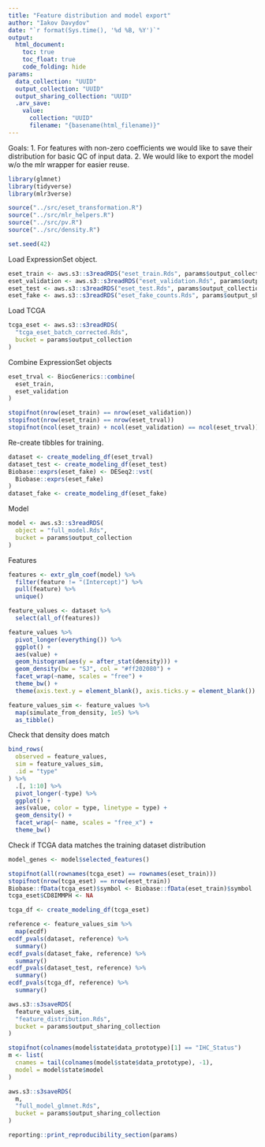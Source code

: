 ```yaml
---
title: "Feature distribution and model export"
author: "Iakov Davydov"
date: "`r format(Sys.time(), '%d %B, %Y')`"
output:
  html_document:
    toc: true
    toc_float: true
    code_folding: hide
params:
  data_collection: "UUID"
  output_collection: "UUID"
  output_sharing_collection: "UUID"
  .arv_save:
    value:
      collection: "UUID"
      filename: "{basename(html_filename)}"
---
```


Goals:
1. For features with non-zero coefficients we would like to save their
  distribution for basic QC of input data.
2. We would like to export the model w/o the mlr wrapper for easier reuse.

```r
library(glmnet)
library(tidyverse)
library(mlr3verse)
```

```r
source("../src/eset_transformation.R")
source("../src/mlr_helpers.R")
source("../src/pv.R")
source("../src/density.R")
```


```r
set.seed(42)
```

Load ExpressionSet object.
```r
eset_train <- aws.s3::s3readRDS("eset_train.Rds", params$output_collection)
eset_validation <- aws.s3::s3readRDS("eset_validation.Rds", params$output_collection)
eset_test <- aws.s3::s3readRDS("eset_test.Rds", params$output_collection)
eset_fake <- aws.s3::s3readRDS("eset_fake_counts.Rds", params$output_sharing_collection)
```

Load TCGA
```r
tcga_eset <- aws.s3::s3readRDS(
  "tcga_eset_batch_corrected.Rds",
  bucket = params$output_collection
)
```


Combine ExpressionSet objects
```r
eset_trval <- BiocGenerics::combine(
  eset_train,
  eset_validation
)

stopifnot(nrow(eset_train) == nrow(eset_validation))
stopifnot(nrow(eset_train) == nrow(eset_trval))
stopifnot(ncol(eset_train) + ncol(eset_validation) == ncol(eset_trval))
```


Re-create tibbles for training.
```r
dataset <- create_modeling_df(eset_trval)
dataset_test <- create_modeling_df(eset_test)
Biobase::exprs(eset_fake) <- DESeq2::vst(
  Biobase::exprs(eset_fake)
)
dataset_fake <- create_modeling_df(eset_fake)
```

Model
```r
model <- aws.s3::s3readRDS(
  object = "full_model.Rds",
  bucket = params$output_collection
)
```

Features
```r
features <- extr_glm_coef(model) %>%
  filter(feature != "(Intercept)") %>%
  pull(feature) %>%
  unique()
```


```r
feature_values <- dataset %>%
  select(all_of(features))

feature_values %>%
  pivot_longer(everything()) %>%
  ggplot() +
  aes(value) +
  geom_histogram(aes(y = after_stat(density))) +
  geom_density(bw = "SJ", col = "#ff202080") +
  facet_wrap(~name, scales = "free") +
  theme_bw() +
  theme(axis.text.y = element_blank(), axis.ticks.y = element_blank())
```

```r
feature_values_sim <- feature_values %>%
  map(simulate_from_density, 1e5) %>%
  as_tibble()
```


Check that density does match
```r
bind_rows(
  observed = feature_values,
  sim = feature_values_sim,
  .id = "type"
) %>%
  .[, 1:10] %>%
  pivot_longer(-type) %>%
  ggplot() +
  aes(value, color = type, linetype = type) +
  geom_density() +
  facet_wrap(~ name, scales = "free_x") +
  theme_bw()
```

Check if TCGA data matches the training dataset distribution
```r
model_genes <- model$selected_features()

stopifnot(all(rownames(tcga_eset) == rownames(eset_train)))
stopifnot(nrow(tcga_eset) == nrow(eset_train))
Biobase::fData(tcga_eset)$symbol <- Biobase::fData(eset_train)$symbol
tcga_eset$CD8IMMPH <- NA

tcga_df <- create_modeling_df(tcga_eset)
```


```r
reference <- feature_values_sim %>%
  map(ecdf)
ecdf_pvals(dataset, reference) %>%
  summary()
ecdf_pvals(dataset_fake, reference) %>%
  summary()
ecdf_pvals(dataset_test, reference) %>%
  summary()
ecdf_pvals(tcga_df, reference) %>%
  summary()
```

```r
aws.s3::s3saveRDS(
  feature_values_sim,
  "feature_distribution.Rds",
  bucket = params$output_sharing_collection
)
```

```r
stopifnot(colnames(model$state$data_prototype)[1] == "IHC_Status")
m <- list(
  cnames = tail(colnames(model$state$data_prototype), -1),
  model = model$state$model
)

aws.s3::s3saveRDS(
  m,
  "full_model_glmnet.Rds",
  bucket = params$output_sharing_collection
)
```

```r
reporting::print_reproducibility_section(params)
```
